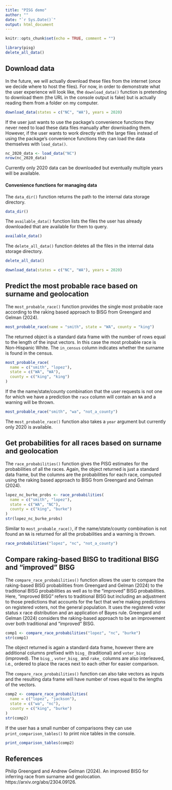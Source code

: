 ```yaml
---
title: "PISG demo"
author: ""
date: "`r Sys.Date()`"
output: html_document
---
```


```r
knitr::opts_chunk$set(echo = TRUE, comment = "")
```



```r
library(pisg)
delete_all_data()
```

## Download data

In the future, we will actually download these files from the internet (once we
decide where to host the files). For now, in order to demonstrate what the user
experience will look like, the `download_data()` function is pretending to
download them (the URL in the console output is fake) but is actually reading
them from a folder on my computer.

```r
download_data(states = c("NC", "WA"), years = 2020) 
```

If the user just wants to use the package's convenience functions they never
need to load these data files manually after downloading them. However, if the
user wants to work directly with the large files instead of using the package's
convenience functions they can load the data themselves with `load_data()`.

```r
nc_2020_data <- load_data("NC")
nrow(nc_2020_data)
```

Currently only 2020 data can be downloaded but eventually multiple years will be
available.

#### Convenience functions for managing data

The `data_dir()` function returns the path to the internal data storage
directory.

```r
data_dir()
```

The `available_data()` function lists the files the user has already downloaded
that are available for them to query. 

```r
available_data()
```

The `delete_all_data()` function deletes all the files in the internal data
storage directory. 

```r
delete_all_data()
```

```r
download_data(states = c("NC", "WA"), years = 2020)
```

## Predict the most probable race based on surname and geolocation

The `most_probable_race()` function provides the single most probable race
according to the raking based approach to BISG from Greengard and Gelman (2024).

```r
most_probable_race(name = "smith", state = "WA", county = "king")
```

The returned object is a standard data frame with the number of rows equal to
the length of the input vectors. In this case the most probable race is
Non-Hispanic White. The `in_census` column indicates whether the surname is
found in the census.

```r
most_probable_race(
  name = c("smith", "lopez"), 
  state = c("WA", "WA"), 
  county = c("king", "king")
)
```

If the the name/state/county combination that the user requests is not one for
which we have a prediction the `race` column will contain an `NA` and a warning
will be thrown.

```r
most_probable_race("smith", "wa", "not_a_county")
```

The `most_probable_race()` function also takes a `year` argument but currently
only 2020 is available. 

## Get probabilities for all races based on surname and geolocation

The `race_probabilities()` function gives the PISG estimates for the
probabilities of all the races. Again, the object returned is just a standard
data frame, but the columns are the probabilities for each race, computed
using the raking based approach to BISG from Greengard and Gelman (2024).

```r
lopez_nc_burke_probs <- race_probabilities(
  name = c("smith", "lopez"), 
  state = c("WA", "NC"), 
  county = c("king", "burke")
)
str(lopez_nc_burke_probs)
```

Similar to `most_probable_race()`, if the name/state/county combination is not
found an `NA` is returned for all the probabilities and a warning is thrown. 

```r
race_probabilities("lopez", "nc", "not_a_county")
```


## Compare raking-based BISG to traditional BISG and "improved" BISG

The `compare_race_probabilities()` function allows the user to compare the
raking-based BISG probabilities from Greengard and Gelman (2024) to the
traditional BISG probabilities as well as to the "improved" BISG probabilities.
Here, "improved BISG" refers to traditional BISG but including an adjustment to
those predictions that accounts for the fact that we're making predictions on
registered voters, not the general population. It uses the registered voter
status x race distribution and an application of Bayes rule. Greengard and
Gelman (2024) considers the raking-based approach to be an improvement over both
traditional and "improved" BISG.

```r
comp1 <- compare_race_probabilities("lopez", "nc", "burke")
str(comp1)
```

The object returned is again a standard data frame, however there are additional
columns prefixed with `bisg_` (traditional) and `voter_bisg` (improved). The
`bisg_`, `voter_bisg_` and `rake_` columns are also interleaved, i.e., ordered
to place the races next to each other for easier comparison.

The `compare_race_probabilities()` function can also take vectors as inputs
and the resulting data frame will have number of rows equal to the lengths of
the vectors. 

```r
comp2 <- compare_race_probabilities(
  name = c("lopez", "jackson"), 
  state = c("wa", "nc"), 
  county = c("king", "burke")
)
str(comp2)
```

If the user has a small number of comparisons they can use
`print_comparison_tables()` to print nice tables in the console.

```r
print_comparison_tables(comp2)
```

## References

Philip Greengard and Andrew Gelman (2024). An improved BISG for inferring race
from surname and geolocation. https://arxiv.org/abs/2304.09126.

